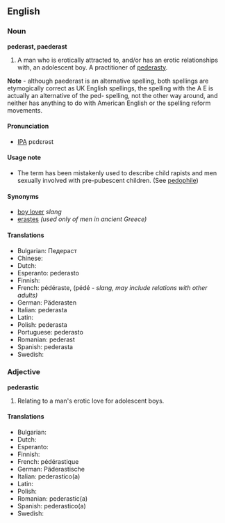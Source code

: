 ==English==
===Noun===
'''pederast, paederast'''
# A man who is erotically attracted to, and/or has an erotic relationships with, an adolescent boy. A practitioner of [[pederasty]].
'''Note''' - although paederast is an alternative spelling, both spellings are etymogically correct as UK English spellings, the spelling with the A E is actually an alternative of the ped- spelling, not the other way around, and neither has anything to do with American English or the spelling reform movements.

====Pronunciation====
*[[IPA]] pεdεrəst

====Usage note====
*The term has been mistakenly used to describe child rapists and men sexually involved with pre-pubescent children. (See [[pedophile]])

====Synonyms====
*[[boy lover]] ''slang''
*[[erastes]] ''(used only of men in ancient Greece)''

====Translations====
*Bulgarian: Педераст
*Chinese: 
*Dutch: 
*Esperanto: pederasto
*Finnish: 
*French: pédéraste, (pédé - ''slang, may include relations with other adults)''
*German: Päderasten
*Italian: pederasta
*Latin: 
*Polish: pederasta
*Portuguese: pederasto
*Romanian: pederast
*Spanish: pederasta
*Swedish:

===Adjective===
'''pederastic'''
# Relating to a man's erotic love for adolescent boys.

====Translations====
*Bulgarian:
*Dutch: 
*Esperanto: 
*Finnish: 
*French: pédérastique
*German: Päderastische
*Italian: pederastico(a)
*Latin: 
*Polish: 
*Romanian: pederastic(a)
*Spanish: pederastico(a)
*Swedish: